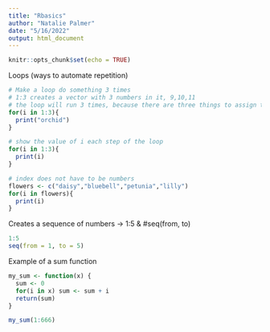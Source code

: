 ```yaml
---
title: "Rbasics"
author: "Natalie Palmer"
date: "5/16/2022"
output: html_document
---
```


```r
knitr::opts_chunk$set(echo = TRUE)
```

Loops (ways to automate repetition)

```r
# Make a loop do something 3 times
# 1:3 creates a vector with 3 numbers in it, 9,10,11
# the loop will run 3 times, because there are three things to assign to i
for(i in 1:3){
  print("orchid")
}

# show the value of i each step of the loop
for(i in 1:3){
  print(i)
}

# index does not have to be numbers
flowers <- c("daisy","bluebell","petunia","lilly")
for(i in flowers){
  print(i)
}

```

Creates a sequence of numbers -> 1:5 &  #seq(from, to)

```r
1:5
seq(from = 1, to = 5)
```

Example of a sum function

```r
my_sum <- function(x) {
  sum <- 0
  for(i in x) sum <- sum + i
  return(sum)
}

my_sum(1:666)

```
